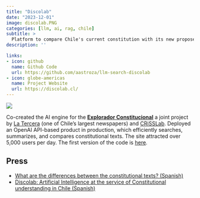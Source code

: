 ```yaml
---
title: "Discolab"
date: "2023-12-01"
image: discolab.PNG
categories: [llm, ai, rag, chile]
subtitle: >
  Platform to compare Chile's current constitution with its new proposed constitutions using LLMs
description: ''

links:
- icon: github
  name: Github Code
  url: https://github.com/aastroza/llm-search-discolab
- icon: globe-americas
  name: Project Website
  url: https://discolab.cl/
---
```


![](discolab.PNG)

Co-created the AI engine for the [**Explorador Constitucional**](https://www.latercera.com/la-tercera-sabado/noticia/cuales-son-las-diferencias-entre-los-textos-constitucionales/RUC2LB45ZBAEHN3RFKDEGI6ZRE/) a joint project by [La Tercera](https://www.latercera.com/) (one of Chile's largest newspapers) and [CRiSSLab](https://criss-lab.com/). Deployed an OpenAI API-based product in production, which efficiently searches, summarizes, and compares constitutional texts. The site attracted over 5,000 users per day. The first version of the code is [here](https://github.com/aastroza/llm-search-discolab).

## Press

- [What are the differences between the constitutional texts? (Spanish)](https://www.latercera.com/la-tercera-sabado/noticia/cuales-son-las-diferencias-entre-los-textos-constitucionales/RUC2LB45ZBAEHN3RFKDEGI6ZRE/)
- [Discolab: Artificial Intelligence at the service of Constitutional understanding in Chile (Spanish)](https://www.udd.cl/noticias/2023/11/13/discolab-inteligencia-artificial-al-servicio-de-la-comprension-constitucional-en-chile/)